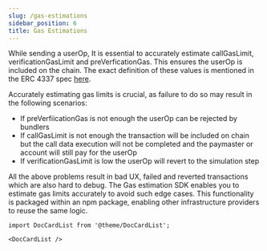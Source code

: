 ```yaml
---
slug: /gas-estimations
sidebar_position: 6
title: Gas Estimations
---
```


While sending a userOp, It is essential to accurately estimate callGasLimit, verificationGasLimit and preVerficationGas. This ensures the userOp is included on the chain.
The exact definition of these values is mentioned in the ERC 4337 spec [here](https://eips.ethereum.org/EIPS/eip-4337#useroperation).

Accurately estimating gas limits is crucial, as failure to do so may result in the following scenarios:

- If preVerfiicationGas is not enough the userOp can be rejected by bundlers
- If callGasLimit is not enough the transaction will be included on chain but the call data execution will not be completed and the paymaster or account will still pay for the userOp
- If verificationGasLimit is low the userOp will revert to the simulation step

All the above problems result in bad UX, failed and reverted transactions which are also hard to debug.
The Gas estimation SDK enables you to estimate gas limits accurately to avoid such edge cases. This functionality is packaged within an npm package, enabling other infrastructure providers to reuse the same logic.

```mdx-code-block
import DocCardList from '@theme/DocCardList';

<DocCardList />
```
